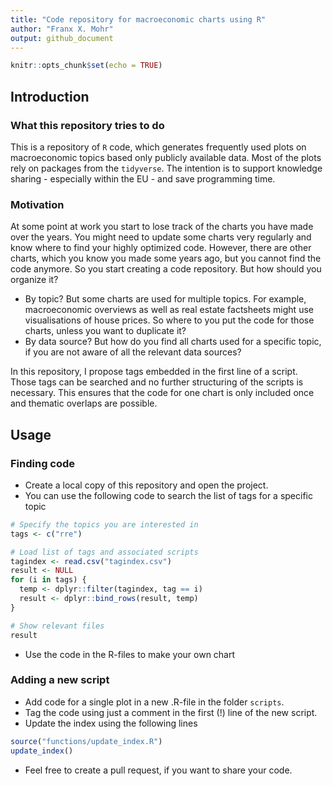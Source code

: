 ```yaml
---
title: "Code repository for macroeconomic charts using R"
author: "Franx X. Mohr"
output: github_document
---
```


```r
knitr::opts_chunk$set(echo = TRUE)
```

## Introduction

### What this repository tries to do

This is a repository of `R` code, which generates frequently used plots on macroeconomic topics based only publicly available data. Most of the plots rely on packages from the `tidyverse`. The intention is to support knowledge sharing - especially within the EU - and save programming time.

### Motivation

At some point at work you start to lose track of the charts you have made over the years. You might need to update some charts very regularly and know where to find your highly optimized code. However, there are other charts, which you know you made some years ago, but you cannot find the code anymore. So you start creating a code repository. But how should you organize it?

* By topic? But some charts are used for multiple topics. For example, macroeconomic overviews as well as real estate factsheets might use visualisations of house prices. So where to you put the code for those charts, unless you want to duplicate it?
* By data source? But how do you find all charts used for a specific topic, if you are not aware of all the relevant data sources?

In this repository, I propose tags embedded in the first line of a script. Those tags can be searched and no further structuring of the scripts is necessary. This ensures that the code for one chart is only included once and thematic overlaps are possible.

## Usage

### Finding code

* Create a local copy of this repository and open the project.
* You can use the following code to search the list of tags for a specific topic

```r
# Specify the topics you are interested in
tags <- c("rre")

# Load list of tags and associated scripts
tagindex <- read.csv("tagindex.csv")
result <- NULL
for (i in tags) {
  temp <- dplyr::filter(tagindex, tag == i)
  result <- dplyr::bind_rows(result, temp)
}

# Show relevant files
result
```

* Use the code in the R-files to make your own chart

### Adding a new script

* Add code for a single plot in a new .R-file in the folder `scripts`.
* Tag the code using just a comment in the first (!) line of the new script.
* Update the index using the following lines

```r
source("functions/update_index.R")
update_index()
```

* Feel free to create a pull request, if you want to share your code.



